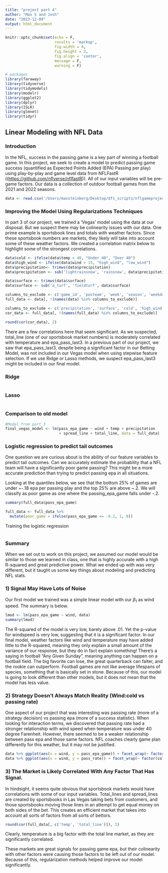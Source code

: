 ```yaml
---
title: "project part 4"
author: "Max S and Josh"
date: "2023-12-09"
output: html_document
---
```


```r
knitr::opts_chunk$set(echo = F,
                      results = 'markup',
                      fig.width = 4,
                      fig.height = 3,
                      fig.align = 'center',
                      message = F,
                      warning = F)

# packages
library(faraway)
library(tidyverse)
library(tidymodels)
library(modelr)
library(ggplot2)
library(dplyr)
library(ISLR)
library(glmnet)
library(tidyr)
```


## Linear Modeling with NFL Data

### Introduction

In the NFL, success in the passing game is a key part of winning a football game. In this project, we seek to create a model to predict passing game success (quantified as Expected Points Added (EPA) Passing per play) using play-by-play and game level data from NFLFastR ((<https://github.com/nflverse/nflfastR>)). All of our input variables will be pre-game factors. Our data is a collection of outdoor football games from the 2021 and 2022 seasons.

```r
data <- read.csv('/Users/maxsteinberg/Desktop/dfs_scripts/nflgameproject.csv') #set this to the proper location

```

### Improving the Model Using Regularizations Techniques

In part 3 of our project, we trained a 'Vegas' model using the data at our disposal. But we suspect there may be colinearity issues with our data. One prime example is sportsbook lines and totals with weather factors. Since these sportsbook numbers are markets, they likely will take into account some of these weather factors. We created a correlation matrix below to highlight some of the strongest correlations.


```r
data$cold <- ifelse(data$temp < 40, "Under 40", "Over 40")
data$high_wind <- ifelse(data$wind > 15, "high_wind", "low_wind")
data$precipitation<- trimws(data$precipitation)
data$precipitation <- sub('lightrainsnow', 'rainsnow', data$precipitation)

data$surface <- trimws(data$surface)
data$surface <- sub('a_turf', 'fieldturf', data$surface)
```

```r
columns_to_exclude <- c('game_id', 'posteam', 'week', 'season', 'weekday', 'roof')
full_data <- data[, !(names(data) %in% columns_to_exclude)]
```

```r
columns_to_exclude <- c('precipitation', 'surface', 'cold', 'high_wind', 'rush_rate', 'div_game', 'epa_rush_last3', 'wind', 'pass_rate_last3')
cor_data <- full_data[, !(names(full_data) %in% columns_to_exclude)]

round(cor(cor_data), 2)
```
There are a few correlations here that seem significant. As we suspected, total_line (one of our sportsbook market numbers) is moderately correlated with temperature and epa_pass_last3. In a previous part of our project, we saw that epa_pass_last3, despite being a significant factor in our Betting Model, was not included in our Vegas model when using stepwise feature selection. If we use Ridge or Lasso methods, we suspect epa_pass_last3 might be included in our final model.

### Ridge

```r

```


### Lasso

```r

```

### Comparison to old model
```r
#Model from part 3
final_vegas_model <- lm(pass_epa_game ~ wind + temp + precipitation
                        + spread_line + total_line, data = full_data)


```


### Logistic regression to predict tail outcomes

One question we are curious about is the ability of our feature variables to predict tail outcomes. Can we accurately estimate the probability that a NFL team will have a significantly poor game passing? This might be a more accurate prediction than trying to predict passing epa in all situations.

Looking at the quantiles below, we see that the bottom 25% of games are under ~-.18 epa per passing play and the top 25% are above ~.2. We will classify as poor game as one where the passing_epa_game falls under -.2.

```r
summary(full_data$pass_epa_game)

full_data <- full_data %>%
  mutate(poor_game = ifelse(pass_epa_game <= -0.2, 1, 0))
```

Training the logistic regression
```r

```



### Summary

When we set out to work on this project, we assumed our model would be similar to those we learned in class, one that is highly accurate with a high R-squared and great predictive power. What we ended up with was very different, but it taught us some key things about modeling and predicting NFL stats.

### 1) Signal May Have Lots of Noise

Our first model we trained was a simple linear model with our $\beta_1$ as wind speed. The summary is below.

```r
lmod <- lm(pass_epa_game ~ wind, data)
summary(lmod)
```
The R-squared of the model is very low, barely above .01. Yet the p-value for windspeed is very low, suggesting that it is a significant factor. In our final model, weather factors like wind and temperature may have added little to the R-squared, meaning they only explain a small amount of the variance of our response, but they do in fact explain something! There's a saying in football "Any Given Sunday", meaning anything can happen on a football field. The big favorite can lose, the great quarterback can falter, and the rookie can outperform. Football games are not like average lifespans of species, something that is basically set in stone. Because of this, our model is going to look different than other models, but it does not mean that the model has less value.


### 2) Strategy Doesn't Always Match Reality (Wind:cold vs passing rate)

One aspect of our project that was interesting was passing rate (more of a strategy decision) vs passing epa (more of a success statistic). When looking for interaction terms, we discovered that passing rate had a stronger relationship with wind speed when temperature was under 40 degree Farenheit. However, there seemed to be a weaker relationship between pass epa and those same factors. NFL coaches clearly game plan differently for this weather, but it may not be justified.
```r
data %>% ggplot(aes(x = wind, y = pass_epa_game)) + facet_wrap(~ factor(cold)) + geom_point()
data %>% ggplot(aes(x = wind, y = pass_rate)) + facet_wrap(~ factor(cold)) + geom_point()
```



### 3) The Market is Likely Correlated With Any Factor That Has Signal.

In hindsight, it seems quite obvious that sportsbook markets would have correlations with some of our input variables. Total_lines and spread_lines are created by sportsbooks in Las Vegas taking bets from customers, and those sportsbooks moving those lines in an attempt to get equal money on both sides of the bet. This creates an efficient market that takes into account all sorts of factors from all sorts of bettors. 

```r
round(cor(full_data[, c('temp', 'total_line')]), 2)
```

Clearly, temperature is a big factor with the total line market, as they are significantly correlated.

These markets are great signals for passing game epa, but their colinearity with other factors were causing those factors to be left out of our model. Because of this, regularization methods helped improve our model significantly.
